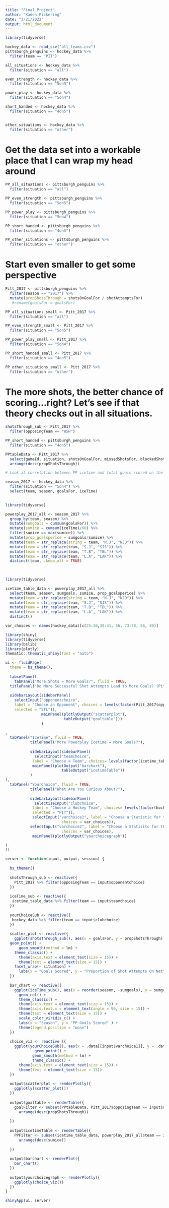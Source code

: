 ```yaml
---
title: "Final_Project"
author: "Kaden Pickering"
date: "3/21/2022"
output: html_document
---
```


```r
library(tidyverse) 

hockey_data <- read_csv("all_teams.csv") 
pittsburgh_penguins <- hockey_data %>%
  filter(team == "PIT") 
```

```r
all_situations <- hockey_data %>%
  filter(situation == "all") 

even_strength <- hockey_data %>%
  filter(situation == "5on5")

power_play <- hockey_data %>%
  filter(situation == "5on4")

short_handed <- hockey_data %>%
  filter(situation == "4on5")


other_situations <- hockey_data %>%
  filter(situation == "other") 
```

# Get the data set into a workable place that I can wrap my head around
```r
PP_all_situations <- pittsburgh_penguins %>%
  filter(situation == "all") 

PP_even_strength <- pittsburgh_penguins %>%
  filter(situation == "5on5")

PP_power_play <- pittsburgh_penguins %>%
  filter(situation == "5on4")

PP_short_handed <- pittsburgh_penguins %>%
  filter(situation == "4on5")

PP_other_situations <- pittsburgh_penguins %>%
  filter(situation == "other") 
```

# Start even smaller to get some perspective
```r
Pitt_2017 <- pittsburgh_penguins %>%
  filter(season == "2017") %>%
  mutate(propShotsThrough = shotsOnGoalFor / shotAttemptsFor) 
   #rename(goalsFor = goalsFor)
```


```r
PP_all_situations_small <- Pitt_2017 %>%
  filter(situation == "all") 

PP_even_strength_small <- Pitt_2017 %>%
  filter(situation == "5on5")

PP_power_play_small <- Pitt_2017 %>%
  filter(situation == "5on4")

PP_short_handed_small <- Pitt_2017 %>%
  filter(situation == "4on5")

PP_other_situations_small <- Pitt_2017 %>%
  filter(situation == "other")
```
 
# The more shots, the better chance of scoring...right? Let's see if that theory checks out in all situations. 

```r
shotsThrough_sub <- Pitt_2017 %>% 
  filter(opposingTeam == "WSH")

PP_short_handed <- pittsburgh_penguins %>%
  filter(situation == "4on5")
```

```r
PPtableData <- Pitt_2017 %>%
  select(gameId, situation, shotsOnGoalFor, missedShotsFor, blockedShotAttemptsFor, shotAttemptsFor, goalsFor, propShotsThrough) %>%
  arrange(desc(propShotsThrough)) 
```

```r
# Look at correlation between PP icetime and total goals scored on the season for each team 

season_2017 <- hockey_data %>%
  filter(situation == "5on4") %>%
  select(team, season, goalsFor, iceTime) 
  

```

```r
library(tidyverse) 

powerplay_2017_all <- season_2017 %>%
  group_by(team, season) %>%
  mutate(sumgoals = cumsum(goalsFor)) %>%
  mutate(sumice = cumsum(iceTime)/60) %>%
  filter(sumice == max(sumice)) %>%
  mutate(prop_goalsperice = sumgoals/sumice) %>%
  mutate(team = str_replace(string = team, "N.J", "NJD")) %>%
  mutate(team = str_replace(team, "S.J", "SJS")) %>%
  mutate(team = str_replace(team, "T.B", "TBL")) %>%
  mutate(team = str_replace(team, "L.A", "LAK")) %>%
  distinct(team, .keep_all = TRUE) 
  
    
```

```r
library(tidyverse) 

icetime_table_data <- powerplay_2017_all %>%
  select(team, season, sumgoals, sumice, prop_goalsperice) %>%
  mutate(team = str_replace(string = team, "N.J", "NJD")) %>%
  mutate(team = str_replace(team, "S.J", "SJS")) %>%
  mutate(team = str_replace(team, "T.B", "TBL")) %>%
  mutate(team = str_replace(team, "L.A", "LAK")) %>% 
  distinct() 
```



```r

var_choices <- names(hockey_data)[c(25:30,39:41, 56, 73:78, 86, 89)]

library(shiny)
library(tidyverse) 
library(bslib)
library(plotly)
thematic::thematic_shiny(font = "auto")

ui <- fluidPage(
  theme = bs_theme(),
  
  tabsetPanel(
    tabPanel("More Shots = More Goals?", fluid = TRUE, 
  titlePanel("Do More Successful Shot Attempts Lead to More Goals? (Pittsburgh Penguins in 2017)"), 
  
  sidebarLayout(sidebarPanel(
    selectInput("opponentchoice",
    label = "Choose an Opponent", choices = levels(factor(Pitt_2017$opposingTeam)),
    selected = "STL")),
                mainPanel(plotlyOutput("scatterplot"),
                          tableOutput("goaltable")))
                )
  
,
  tabPanel("IceTime", fluid = TRUE, 
           titlePanel("More Powerplay Icetime = More Goals?"), 
           
           sidebarLayout(sidebarPanel(
             selectInput("teamchoice", 
            label = "Choose a Team", choices= levels(factor(icetime_table_data$team)), selected = "NYR")), 
            mainPanel(plotOutput("barchart"),
                         tableOutput("icetimeTable"))
           )
), 
  tabPanel("YourChoice", fluid = TRUE, 
           titlePanel("What Are You Curious About?"), 
           
           sidebarLayout(sidebarPanel(
             selectizeInput("clubchoice", 
            label = "Choose a Hockey Team", choices= levels(factor(hockey_data$team)), 
            selected = "PIT")),
            selectInput("varchoice1", label = "Choose a Statistic for the X-Axis", 
                         choices = var_choices)),
           selectInput("varchoice2", label = "Choose a Statisitc for the Y-Axis", 
                         choices = var_choices),
            mainPanel(plotlyOutput("yourchoicegraph")) 

)
)) 

server <- function(input, output, session) {
  
  bs_themer()
  
  shotsThrough_sub <- reactive({
    Pitt_2017 %>% filter(opposingTeam == input$opponentchoice)
  })
  
  iceTime_sub <- reactive({
   icetime_table_data %>% filter(team == input$teamchoice)
  })
  
  yourChoiceSub <- reactive({
   hockey_data %>% filter(team == input$clubchoice) 
  })
  
  scatter_plot <- reactive({ 
    ggplot(shotsThrough_sub(), aes(x = goalsFor, y = propShotsThrough)) +
  geom_point() + 
      geom_smooth(method = lm) +
    theme_classic() + 
      theme(axis.text = element_text(size = 15)) + 
      theme(text = element_text(size = 15)) +
    facet_wrap(~ situation) +
      labs(x = "Goals Scored", y = "Proportion of Shot Attempts On Net")
  })
  
  bar_chart <- reactive({
    ggplot(iceTime_sub(), aes(x = reorder(season, -sumgoals), y = sumgoals, fill = season)) +
      geom_col() +
      theme_classic() +
      theme(axis.text = element_text(size = 15)) + 
      theme(axis.text.x = element_text(angle = 90, size = 15)) +
      theme(text = element_text(size = 15)) +
      scale_color_viridis_c() +
      labs(x = "Season", y = "PP Goals Scored" ) +
      theme(legend.position = "none") 
  })
  
  choice_viz <- reactive ({
    ggplot(yourChoiceSub(), aes(x = .data[[input$varchoice1]], y = .data[[input$varchoice2]])) +
             geom_point() +
            geom_smooth(method = lm) +
            theme_classic() +
      theme(axis.text = element_text(size = 15)) + 
      theme(text = element_text(size = 15)) 
  })
  
  output$scatterplot <- renderPlotly({
    ggplotly(scatter_plot()) 
  })
  
  output$goaltable <- renderTable({
    goalFilter <- subset(PPtableData, Pitt_2017$opposingTeam == input$opponentchoice) %>%
      arrange(desc(propShotsThrough))
      
  })
  
  output$icetimeTable <- renderTable({
    PPFilter <- subset(icetime_table_data, powerplay_2017_all$team == input$teamchoice) %>%
      arrange(desc(sumice))
      
  })  
  
  output$barchart <- renderPlot({
    bar_chart()
  })
  
  output$yourchoicegraph <- renderPlotly({
    ggplotly(choice_viz())
  })
}

shinyApp(ui, server)
```



                 
                 